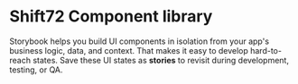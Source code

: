 
<Meta title="Example/Introduction" />

# Shift72 Component library

Storybook helps you build UI components in isolation from your app's business logic, data, and context.
That makes it easy to develop hard-to-reach states. Save these UI states as **stories** to revisit during development, testing, or QA.
